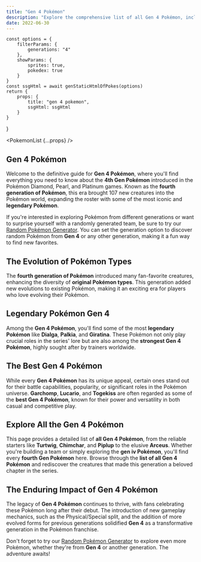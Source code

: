 ```yaml
---
title: "Gen 4 Pokémon"
description: "Explore the comprehensive list of all Gen 4 Pokémon, including legendary, strongest, and best Pokémon from the fourth generation. Discover new favorites and try our Random Pokémon Generator to find Pokémon across different generations!"
date: 2022-06-30
---
```



    const options = {
        filterParams: {
            generations: "4"
        },
        showParams: {
            sprites: true,
            pokedex: true
        }
    }
    const ssgHtml = await genStaticHtmlOfPokes(options)
    return {
        props: {
            title: "gen 4 pokemon",
            ssgHtml: ssgHtml
        }
    }
}

<PokemonList {...props} />


## Gen 4 Pokémon

Welcome to the definitive guide for **Gen 4 Pokémon**, where you'll find everything you need to know about the **4th Gen Pokémon** introduced in the Pokémon Diamond, Pearl, and Platinum games. Known as the **fourth generation of Pokémon**, this era brought 107 new creatures into the Pokémon world, expanding the roster with some of the most iconic and **legendary Pokémon**.

If you're interested in exploring Pokémon from different generations or want to surprise yourself with a randomly generated team, be sure to try our [Random Pokémon Generator](/). You can set the generation option to discover random Pokémon from **Gen 4** or any other generation, making it a fun way to find new favorites.

## The Evolution of Pokémon Types

The **fourth generation of Pokémon** introduced many fan-favorite creatures, enhancing the diversity of **original Pokémon types**. This generation added new evolutions to existing Pokémon, making it an exciting era for players who love evolving their Pokémon.

## Legendary Pokémon Gen 4

Among the **Gen 4 Pokémon**, you'll find some of the most **legendary Pokémon** like **Dialga**, **Palkia**, and **Giratina**. These Pokémon not only play crucial roles in the series' lore but are also among the **strongest Gen 4 Pokémon**, highly sought after by trainers worldwide.

## The Best Gen 4 Pokémon

While every **Gen 4 Pokémon** has its unique appeal, certain ones stand out for their battle capabilities, popularity, or significant roles in the Pokémon universe. **Garchomp**, **Lucario**, and **Togekiss** are often regarded as some of the **best Gen 4 Pokémon**, known for their power and versatility in both casual and competitive play.

## Explore All the Gen 4 Pokémon

This page provides a detailed list of **all Gen 4 Pokémon**, from the reliable starters like **Turtwig**, **Chimchar**, and **Piplup** to the elusive **Arceus**. Whether you're building a team or simply exploring the **gen iv Pokémon**, you'll find every **fourth Gen Pokémon** here. Browse through the **list of all Gen 4 Pokémon** and rediscover the creatures that made this generation a beloved chapter in the series.

## The Enduring Impact of Gen 4 Pokémon

The legacy of **Gen 4 Pokémon** continues to thrive, with fans celebrating these Pokémon long after their debut. The introduction of new gameplay mechanics, such as the Physical/Special split, and the addition of more evolved forms for previous generations solidified **Gen 4** as a transformative generation in the Pokémon franchise.

Don't forget to try our [Random Pokémon Generator](/) to explore even more Pokémon, whether they're from **Gen 4** or another generation. The adventure awaits!



